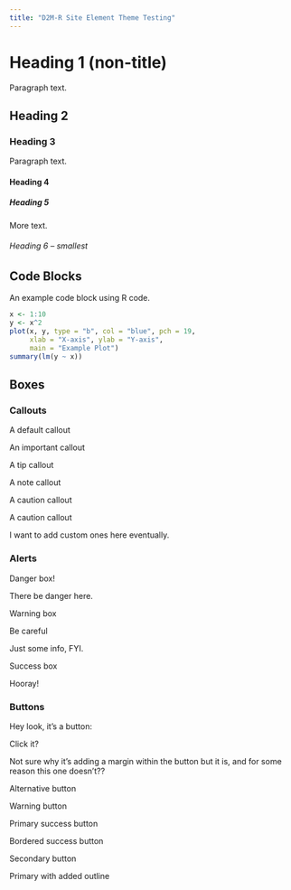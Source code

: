 ```yaml
---
title: "D2M-R Site Element Theme Testing"
---
```


# Heading 1 (non-title)

Paragraph text.

## Heading 2

### Heading 3

Paragraph text.

#### Heading 4

##### Heading 5

More text.

###### Heading 6 -- smallest

## Code Blocks

An example code block using R code.

```r
x <- 1:10
y <- x^2
plot(x, y, type = "b", col = "blue", pch = 19,
     xlab = "X-axis", ylab = "Y-axis",
     main = "Example Plot")
summary(lm(y ~ x))
```


## Boxes

### Callouts

::: {.callout}
A default callout
:::

::: {.callout-important}
An important callout
:::

::: {.callout-tip}
A tip callout
:::

::: {.callout-note}
A note callout
:::

::: {.callout-caution}
A caution callout
:::

::: {.callout-warning}
A caution callout
:::

I want to add custom ones here eventually.




 

### Alerts

::: {.alert .alert-danger role="alert"}
Danger box!

There be danger here.
:::

::: {.alert .alert-warning role="alert"}
Warning box

Be careful
:::
 
::: {.alert .alert-info role="alert"}
Just some info, FYI.
:::

::: {.alert .alert-success role="alert"}
Success box

Hooray!
:::


### Buttons

Hey look, it's a button:

::: {.btn .btn-primary}
Click it?
:::

Not sure why it's adding a margin within the button but it is, and for some reason this 
one doesn't??

[Alternative button ]{.btn .btn-primary .border-primary}

[Warning button]{.btn .btn-warning}


[Primary success button]{.btn .btn-primary .btn-success}

[Bordered success button]{.btn .btn-success .border-success}

[Secondary button]{.btn .btn-secondary}

[Primary with added outline]{.btn .btn-secondary .border-primary}



